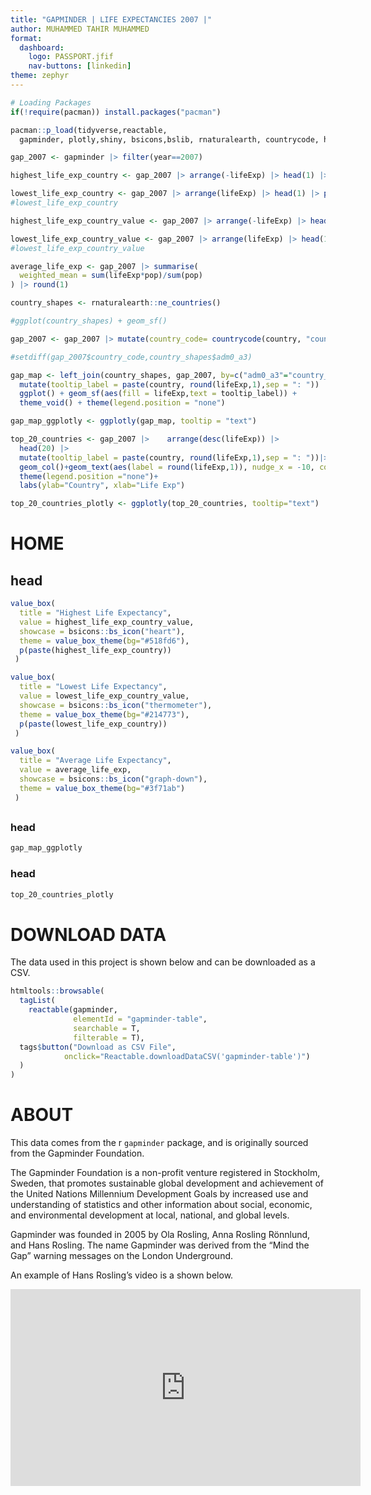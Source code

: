 ```yaml
---
title: "GAPMINDER | LIFE EXPECTANCIES 2007 |"
author: MUHAMMED TAHIR MUHAMMED
format: 
  dashboard:
    logo: PASSPORT.jfif
    nav-buttons: [linkedin]
theme: zephyr
---
```


```r
# Loading Packages
if(!require(pacman)) install.packages("pacman")

pacman::p_load(tidyverse,reactable,
  gapminder, plotly,shiny, bsicons,bslib, rnaturalearth, countrycode, htmltools)
```

```r
gap_2007 <- gapminder |> filter(year==2007)
```

```r
highest_life_exp_country <- gap_2007 |> arrange(-lifeExp) |> head(1) |> pull(country)

lowest_life_exp_country <- gap_2007 |> arrange(lifeExp) |> head(1) |> pull(country)
#lowest_life_exp_country
```

```r
highest_life_exp_country_value <- gap_2007 |> arrange(-lifeExp) |> head(1) |> pull(lifeExp) |> round(1)

lowest_life_exp_country_value <- gap_2007 |> arrange(lifeExp) |> head(1) |> pull(lifeExp) |> round(1)
#lowest_life_exp_country_value

average_life_exp <- gap_2007 |> summarise(
  weighted_mean = sum(lifeExp*pop)/sum(pop)
) |> round(1)

country_shapes <- rnaturalearth::ne_countries()

#ggplot(country_shapes) + geom_sf()
```

```r
gap_2007 <- gap_2007 |> mutate(country_code= countrycode(country, "country.name","iso3c") )

#setdiff(gap_2007$country_code,country_shapes$adm0_a3)

```

```r
gap_map <- left_join(country_shapes, gap_2007, by=c("adm0_a3"="country_code")) |>
  mutate(tooltip_label = paste(country, round(lifeExp,1),sep = ": ")) |> 
  ggplot() + geom_sf(aes(fill = lifeExp,text = tooltip_label)) + 
  theme_void() + theme(legend.position = "none")

gap_map_ggplotly <- ggplotly(gap_map, tooltip = "text")
```

```r
top_20_countries <- gap_2007 |>    arrange(desc(lifeExp)) |> 
  head(20) |>
  mutate(tooltip_label = paste(country, round(lifeExp,1),sep = ": "))|> ggplot(aes(y=reorder(country, lifeExp),x=lifeExp, fill = lifeExp, text = tooltip_label))+
  geom_col()+geom_text(aes(label = round(lifeExp,1)), nudge_x = -10, color = "white")+ 
  theme(legend.position ="none")+
  labs(ylab="Country", xlab="Life Exp")
```

```r
top_20_countries_plotly <- ggplotly(top_20_countries, tooltip="text")
```




# HOME

## head {height=35%}

```r
value_box(
  title = "Highest Life Expectancy",
  value = highest_life_exp_country_value,
  showcase = bsicons::bs_icon("heart"),
  theme = value_box_theme(bg="#518fd6"),
  p(paste(highest_life_exp_country))
 )
```

```r
value_box(
  title = "Lowest Life Expectancy",
  value = lowest_life_exp_country_value,
  showcase = bsicons::bs_icon("thermometer"),
  theme = value_box_theme(bg="#214773"),
  p(paste(lowest_life_exp_country))
 )
```

```r
value_box(
  title = "Average Life Expectancy",
  value = average_life_exp,
  showcase = bsicons::bs_icon("graph-down"),
  theme = value_box_theme(bg="#3f71ab")
 )
```

## {height=65%}

### head {width=70%}
```r
gap_map_ggplotly
```

### head {width=30%}
```r
top_20_countries_plotly
```







# DOWNLOAD DATA

The data used in this project is shown below and can be downloaded as a CSV.
```r
htmltools::browsable(
  tagList(
    reactable(gapminder,
              elementId = "gapminder-table",
              searchable = T,
              filterable = T),
  tags$button("Download as CSV File",
            onclick="Reactable.downloadDataCSV('gapminder-table')")
  )
)
```


# ABOUT
This data comes from the r `gapminder` package, and is originally sourced from the Gapminder Foundation.

The Gapminder Foundation is a non-profit venture registered in Stockholm, Sweden, that promotes sustainable global development and achievement of the United Nations Millennium Development Goals by increased use and understanding of statistics and other information about social, economic, and environmental development at local, national, and global levels.

Gapminder was founded in 2005 by Ola Rosling, Anna Rosling Rönnlund, and Hans Rosling. The name Gapminder was derived from the "Mind the Gap" warning messages on the London Underground.

An example of Hans Rosling's video is a shown below.

<iframe width="560" height="315" src="https://www.youtube.com/embed/hVimVzgtD6w?si=nR3xGNOJsqAb1UlV" title="YouTube video player" frameborder="0" allow="accelerometer; autoplay; clipboard-write; encrypted-media; gyroscope; picture-in-picture; web-share" referrerpolicy="strict-origin-when-cross-origin" allowfullscreen></iframe>
